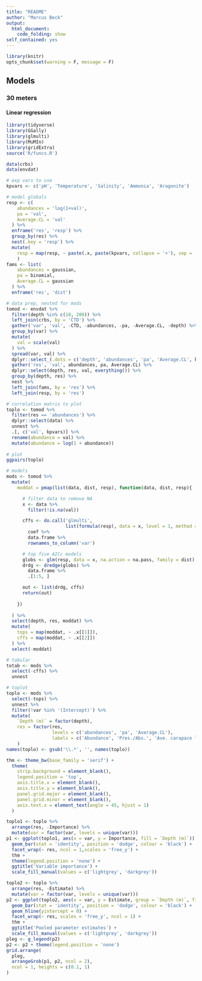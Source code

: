 ```yaml
---
title: "README"
author: "Marcus Beck"
output: 
  html_document:
    code_folding: show
self_contained: yes
---
```


```r
library(knitr)
opts_chunk$set(warning = F, message = F)
```

## Models {.tabset}

### 30 meters

#### Linear regression
```r
library(tidyverse)
library(GGally)
library(glmulti)
library(MuMIn)
library(gridExtra)
source('R/funcs.R')

data(crbs)
data(envdat)

# exp vars to use
kpvars <- c('pH', 'Temperature', 'Salinity', 'Ammonia', 'Aragonite')

# model globals
resp <- c(
    abundances = 'log(1+val)', 
    pa = 'val', 
    Average.CL = 'val'
  ) %>% 
  enframe('res', 'resp') %>% 
  group_by(res) %>% 
  nest(.key = 'resp') %>% 
  mutate(
    resp = map(resp, ~ paste(.x, paste(kpvars, collapse = '+'), sep = '~'))
    )
fams <- list(
    abundances = gaussian, 
    pa = binomial, 
    Average.CL = gaussian
  ) %>% 
  enframe('res', 'dist')

# data prep, nested for mods
tomod <- envdat %>% 
  filter(depth %in% c(10, 200)) %>% 
  left_join(crbs, by = 'CTD') %>% 
  gather('var', 'val', -CTD, -abundances, -pa, -Average.CL, -depth) %>% 
  group_by(var) %>% 
  mutate(
    val = scale(val)
  ) %>% 
  spread(var, val) %>% 
  dplyr::select_(.dots = c('depth', 'abundances', 'pa', 'Average.CL', kpvars)) %>% 
  gather('res', 'val', abundances, pa, Average.CL) %>% 
  dplyr::select(depth, res, val, everything()) %>% 
  group_by(depth, res) %>% 
  nest %>% 
  left_join(fams, by = 'res') %>% 
  left_join(resp, by = 'res')

```
```r
# correlation matrix to plot
toplo <- tomod %>% 
  filter(res == 'abundances') %>% 
  dplyr::select(data) %>% 
  unnest %>% 
  .[, c('val', kpvars)] %>% 
  rename(abundance = val) %>% 
  mutate(abundance = log(1 + abundance))
  
# plot
ggpairs(toplo)
```
```r
# models
mods <- tomod %>% 
  mutate(
    moddat = pmap(list(data, dist, resp), function(data, dist, resp){

      # filter data to remove NA
      x <- data %>% 
        filter(!is.na(val))

      cffs <- do.call('glmulti',
                      list(formula(resp), data = x, level = 1, method = 'h', crit = 'aicc', plotty = F, report = F, fitfunction = 'glm', family = dist)) %>%            
        coef %>%
        data.frame %>%
        rownames_to_column('var')

      # top five AICc models
      globs <- glm(resp, data = x, na.action = na.pass, family = dist)
      drdg <- dredge(globs) %>% 
        data.frame %>% 
        .[1:5, ]

      out <- list(drdg, cffs)
      return(out)
      
    })
    
  ) %>% 
  select(depth, res, moddat) %>% 
  mutate(
    tops = map(moddat, ~ .x[[1]]),
    cffs = map(moddat, ~ .x[[2]])
  ) %>% 
  select(-moddat)
```

```r
# tabular
totab <- mods %>% 
  select(-cffs) %>% 
  unnest
```

```r
# toplot
toplo <- mods %>% 
  select(-tops) %>% 
  unnest %>% 
  filter(!var %in% '(Intercept)') %>% 
  mutate(
    `Depth (m)` = factor(depth),
    res = factor(res, 
                 levels = c('abundances', 'pa', 'Average.CL'),
                 labels = c('Abundance', 'Pres./Abs.', 'Ave. carapace length'))
    )
names(toplo) <- gsub('\\.*', '', names(toplo))

thm <- theme_bw(base_family = 'serif') + 
  theme(
    strip.background = element_blank(), 
    legend.position = 'top', 
    axis.title.x = element_blank(), 
    axis.title.y = element_blank(),
    panel.grid.major = element_blank(), 
    panel.grid.minor = element_blank(),
    axis.text.x = element_text(angle = 45, hjust = 1)
  )

toplo1 <- toplo %>% 
  arrange(res, -Importance) %>% 
  mutate(var = factor(var, levels = unique(var)))
p1 <- ggplot(toplo1, aes(x = var, y = Importance, fill = `Depth (m)`)) + 
  geom_bar(stat = 'identity', position = 'dodge', colour = 'black') + 
  facet_wrap(~ res, ncol = 1,scales = 'free_y') +
  thm + 
  theme(legend.position = 'none') + 
  ggtitle('Variable importance') + 
  scale_fill_manual(values = c('lightgrey', 'darkgrey'))

toplo2 <- toplo %>% 
  arrange(res, -Estimate) %>% 
  mutate(var = factor(var, levels = unique(var)))
p2 <- ggplot(toplo2, aes(x = var, y = Estimate, group = `Depth (m)`, fill = `Depth (m)`)) + 
  geom_bar(stat = 'identity', position = 'dodge', colour = 'black') + 
  geom_hline(yintercept = 0) + 
  facet_wrap(~ res, scales = 'free_y', ncol = 1) +
  thm + 
  ggtitle('Pooled parameter estimates') + 
  scale_fill_manual(values = c('lightgrey', 'darkgrey'))
pleg <- g_legend(p2)
p2 <- p2 + theme(legend.position = 'none')
grid.arrange(
  pleg, 
  arrangeGrob(p1, p2, ncol = 2), 
  ncol = 1, heights = c(0.1, 1)
)
```


